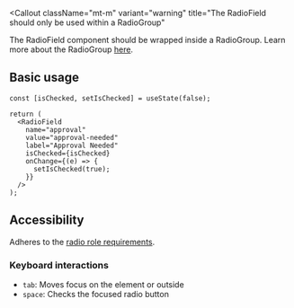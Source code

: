 

<Callout
  className="mt-m"
  variant="warning"
  title="The RadioField should only be used within a RadioGroup"
>
  The RadioField component should be wrapped inside a RadioGroup. Learn more
  about the RadioGroup
  <a href="/docs/components/radio-group">here</a>.
</Callout>

## Basic usage

<Preview>
  <DemoRadioField />
</Preview>

```tsx
const [isChecked, setIsChecked] = useState(false);

return (
  <RadioField
    name="approval"
    value="approval-needed"
    label="Approval Needed"
    isChecked={isChecked}
    onChange={(e) => {
      setIsChecked(true);
    }}
  />
);
```

## Accessibility

Adheres to the [radio role requirements](https://www.w3.org/TR/wai-aria-1.2/#radio).

### Keyboard interactions

- `tab`: Moves focus on the element or outside
- `space`: Checks the focused radio button
